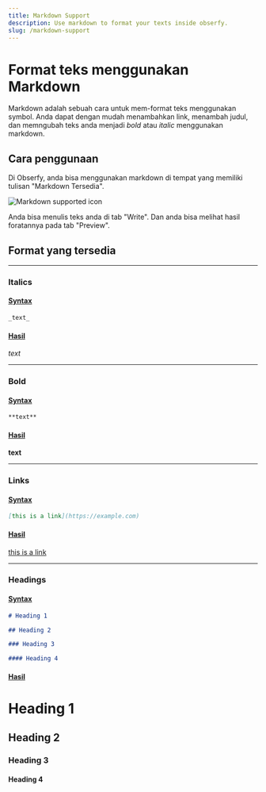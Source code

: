 ```yaml
---
title: Markdown Support
description: Use markdown to format your texts inside obserfy.
slug: /markdown-support
---
```


# Format teks menggunakan Markdown

Markdown adalah sebuah cara untuk mem-format teks menggunakan symbol. Anda dapat dengan mudah menambahkan link, menambah judul,
dan memngubah teks anda menjadi _bold_ atau _italic_ menggunakan markdown.

## Cara penggunaan

Di Obserfy, anda bisa menggunakan markdown di tempat yang memiliki tulisan "Markdown Tersedia".

![Markdown supported icon](../../images/markdown-illustration.png)

Anda bisa menulis teks anda di tab "Write". Dan anda bisa melihat hasil foratannya pada tab "Preview".

## Format yang tersedia

---

### Italics

#### <u>Syntax</u>

```markdown
_text_
```

#### <u>Hasil</u>

_text_

---

### Bold

#### <u>Syntax</u>

```markdown
**text**
```

#### <u>Hasil</u>

**text**

---

### Links

#### <u>Syntax</u>

```markdown
[this is a link](https://example.com)
```

#### <u>Hasil</u>

<div />

[this is a link](https://example.com)

---

### Headings

#### <u>Syntax</u>

```markdown
# Heading 1

## Heading 2

### Heading 3

#### Heading 4
```

#### <u>Hasil</u>

<h1 className={"my-2"}>Heading 1</h1>
<h2 className={"my-2"}>Heading 2</h2>
<h3 className={"my-2"}>Heading 3</h3>
<h4 className={"mb-8"}>Heading 4</h4>
